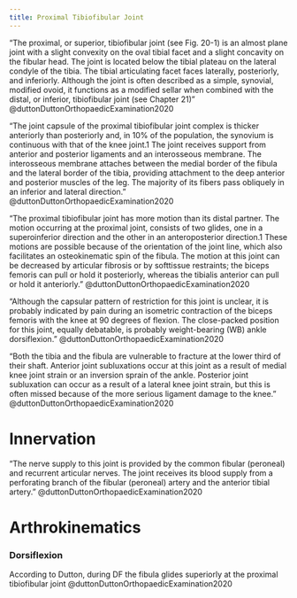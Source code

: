 ```yaml
---
title: Proximal Tibiofibular Joint
---
```


"The proximal, or superior, tibiofibular joint (see Fig. 20-1) is an almost plane joint with a slight convexity on the oval tibial facet and a slight concavity on the fibular head. The joint is located below the tibial plateau on the lateral condyle of the tibia. The tibial articulating facet faces laterally, posteriorly, and inferiorly. Although the joint is often described as a simple, synovial, modified ovoid, it functions as a modified sellar when combined with the distal, or inferior, tibiofibular joint (see Chapter 21)" @duttonDuttonOrthopaedicExamination2020


"The joint capsule of the proximal tibiofibular joint complex is thicker anteriorly than posteriorly and, in 10% of the population, the synovium is continuous with that of the knee joint.1 The joint receives support from anterior and posterior ligaments and an interosseous membrane. The interosseous membrane attaches between the medial border of the fibula and the lateral border of the tibia, providing attachment to the deep anterior and posterior muscles of the leg. The majority of its fibers pass obliquely in an inferior and lateral direction." @duttonDuttonOrthopaedicExamination2020

"The proximal tibiofibular joint has more motion than its distal partner. The motion occurring at the proximal joint, consists of two glides, one in a superoinferior direction and the other in an anteroposterior direction.1 These motions are possible because of the orientation of the joint line, which also facilitates an osteokinematic spin of the fibula. The motion at this joint can be decreased by articular fibrosis or by softtissue restraints; the biceps femoris can pull or hold it posteriorly, whereas the tibialis anterior can pull or hold it anteriorly." @duttonDuttonOrthopaedicExamination2020

"Although the capsular pattern of restriction for this joint is unclear, it is probably indicated by pain during an isometric contraction of the biceps femoris with the knee at 90 degrees of flexion. The close-packed position for this joint, equally debatable, is probably weight-bearing (WB) ankle dorsiflexion." @duttonDuttonOrthopaedicExamination2020


"Both the tibia and the fibula are vulnerable to fracture at the lower third of their shaft. Anterior joint subluxations occur at this joint as a result of medial knee joint strain or an inversion sprain of the ankle. Posterior joint subluxation can occur as a result of a lateral knee joint strain, but this is often missed because of the more serious ligament damage to the knee." @duttonDuttonOrthopaedicExamination2020

# Innervation

"The nerve supply to this joint is provided by the common fibular (peroneal) and recurrent articular nerves. The joint receives its blood supply from a perforating branch of the fibular (peroneal) artery and the anterior tibial artery." @duttonDuttonOrthopaedicExamination2020



# Arthrokinematics

:::{layout-ncol="2"}

### Dorsiflexion

According to Dutton, during DF the fibula glides superiorly at the proximal tibiofibular joint @duttonDuttonOrthopaedicExamination2020


:::
